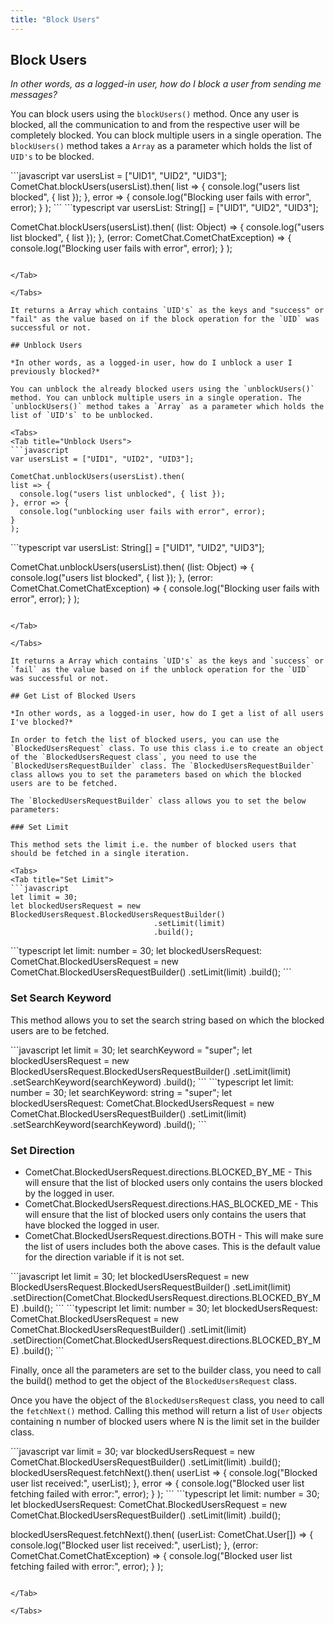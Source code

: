 ```yaml
---
title: "Block Users"
---
```




## Block Users

*In other words, as a logged-in user, how do I block a user from sending me messages?*

You can block users using the `blockUsers()` method. Once any user is blocked, all the communication to and from the respective user will be completely blocked. You can block multiple users in a single operation. The `blockUsers()` method takes a `Array` as a parameter which holds the list of `UID's` to be blocked.

<Tabs>
<Tab title="Block Users">
```javascript
var usersList = ["UID1", "UID2", "UID3"];
CometChat.blockUsers(usersList).then(
list => {
  console.log("users list blocked", { list });
}, error => {
  console.log("Blocking user fails with error", error);
}
); 
```

</Tab>

<Tab title="TypeScript">
```typescript
var usersList: String[] = ["UID1", "UID2", "UID3"];

CometChat.blockUsers(usersList).then(
  (list: Object) => {
      console.log("users list blocked", { list });
  }, (error: CometChat.CometChatException) => {
      console.log("Blocking user fails with error", error);
  }
);
```

</Tab>

</Tabs>

It returns a Array which contains `UID's` as the keys and "success" or "fail" as the value based on if the block operation for the `UID` was successful or not.

## Unblock Users

*In other words, as a logged-in user, how do I unblock a user I previously blocked?*

You can unblock the already blocked users using the `unblockUsers()` method. You can unblock multiple users in a single operation. The `unblockUsers()` method takes a `Array` as a parameter which holds the list of `UID's` to be unblocked.

<Tabs>
<Tab title="Unblock Users">
```javascript
var usersList = ["UID1", "UID2", "UID3"];

CometChat.unblockUsers(usersList).then(
list => {
  console.log("users list unblocked", { list });
}, error => {
  console.log("unblocking user fails with error", error);
}
);
```

</Tab>

<Tab title="TypeScript">
```typescript
var usersList: String[] = ["UID1", "UID2", "UID3"];

CometChat.unblockUsers(usersList).then(
  (list: Object) => {
      console.log("users list blocked", { list });
  }, (error: CometChat.CometChatException) => {
      console.log("Blocking user fails with error", error);
  }
);
```

</Tab>

</Tabs>

It returns a Array which contains `UID's` as the keys and `success` or `fail` as the value based on if the unblock operation for the `UID` was successful or not.

## Get List of Blocked Users

*In other words, as a logged-in user, how do I get a list of all users I've blocked?*

In order to fetch the list of blocked users, you can use the `BlockedUsersRequest` class. To use this class i.e to create an object of the `BlockedUsersRequest class`, you need to use the `BlockedUsersRequestBuilder` class. The `BlockedUsersRequestBuilder` class allows you to set the parameters based on which the blocked users are to be fetched.

The `BlockedUsersRequestBuilder` class allows you to set the below parameters:

### Set Limit

This method sets the limit i.e. the number of blocked users that should be fetched in a single iteration.

<Tabs>
<Tab title="Set Limit">
```javascript
let limit = 30;
let blockedUsersRequest = new BlockedUsersRequest.BlockedUsersRequestBuilder()
                  				.setLimit(limit)
                  				.build();
```

</Tab>

<Tab title="TypeScript">
```typescript
let limit: number = 30;
let blockedUsersRequest: CometChat.BlockedUsersRequest = new CometChat.BlockedUsersRequestBuilder()
  .setLimit(limit)
  .build(); 
```

</Tab>

</Tabs>

### Set Search Keyword

This method allows you to set the search string based on which the blocked users are to be fetched.

<Tabs>
<Tab title="Set Search Keyword">
```javascript
let limit = 30;
let searchKeyword = "super";
let blockedUsersRequest = new BlockedUsersRequest.BlockedUsersRequestBuilder()
                  				.setLimit(limit)
                  				.setSearchKeyword(searchKeyword)
                  				.build();
```

</Tab>

<Tab title="TypeScript">
```typescript
let limit: number = 30;
let searchKeyword: string = "super";
let blockedUsersRequest: CometChat.BlockedUsersRequest = new CometChat.BlockedUsersRequestBuilder()
  .setLimit(limit)
  .setSearchKeyword(searchKeyword)
  .build();
```

</Tab>

</Tabs>

### Set Direction

* CometChat.BlockedUsersRequest.directions.BLOCKED\_BY\_ME - This will ensure that the list of blocked users only contains the users blocked by the logged in user.
* CometChat.BlockedUsersRequest.directions.HAS\_BLOCKED\_ME - This will ensure that the list of blocked users only contains the users that have blocked the logged in user.
* CometChat.BlockedUsersRequest.directions.BOTH - This will make sure the list of users includes both the above cases. This is the default value for the direction variable if it is not set.

<Tabs>
<Tab title="Set Direction">
```javascript
let limit = 30;
let blockedUsersRequest = new BlockedUsersRequest.BlockedUsersRequestBuilder()
  .setLimit(limit)
  .setDirection(CometChat.BlockedUsersRequest.directions.BLOCKED_BY_ME)
  .build();
```

</Tab>

<Tab title="TypeScript">
```typescript
let limit: number = 30;
let blockedUsersRequest: CometChat.BlockedUsersRequest = new CometChat.BlockedUsersRequestBuilder()
  .setLimit(limit)
  .setDirection(CometChat.BlockedUsersRequest.directions.BLOCKED_BY_ME)
  .build();
```

</Tab>

</Tabs>

Finally, once all the parameters are set to the builder class, you need to call the build() method to get the object of the `BlockedUsersRequest` class.

Once you have the object of the `BlockedUsersRequest` class, you need to call the `fetchNext()` method. Calling this method will return a list of `User` objects containing n number of blocked users where N is the limit set in the builder class.

<Tabs>
<Tab title="Blocked Users Request">
```javascript
var limit = 30;
var blockedUsersRequest = new CometChat.BlockedUsersRequestBuilder()
                  				.setLimit(limit)
                  				.build();
blockedUsersRequest.fetchNext().then(
userList => {
  console.log("Blocked user list received:", userList);
}, error => {
  console.log("Blocked user list fetching failed with error:", error);
}
);
```

</Tab>

<Tab title="TypeScript">
```typescript
let limit: number = 30;
let blockedUsersRequest: CometChat.BlockedUsersRequest = new CometChat.BlockedUsersRequestBuilder()
  .setLimit(limit)
  .build();

blockedUsersRequest.fetchNext().then(
  (userList: CometChat.User[]) => {
      console.log("Blocked user list received:", userList);
  }, (error: CometChat.CometChatException) => {
      console.log("Blocked user list fetching failed with error:", error);
  }
);
```

</Tab>

</Tabs>
